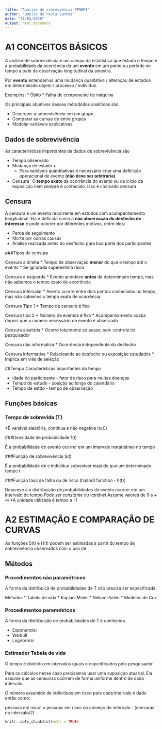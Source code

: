 ```yaml
---
title: "Análise de sobreviência PPGEPI"
author: "Danilo de Paula Santos"
date: "21/05/2019"
output: html_document
---
```


# A1 CONCEITOS BÁSICOS

A análise de sobrevivência é um campo da estatística que estuda o tempo e a probabilidade da ocorrência de um __evento__ em um ponto ou período no tempo a patir da observação longitudinal da amostra.

Por __evento__ entendemos uma mudança qualitativa / alteração de estadoa em determinado objeto / processo / indivíduo.

Exemplos:
  * Óbito
  * Falha de componente de máquina
  
  
Os principais objetivos desses métododos analíticos são 

* Descrever a sobrevivência em um grupo 
* Comparar as curvas de entre grupos 
* Modelar variáveis explicativas

## Dados de sobrevivência

As características importantes de dados de sobrevivência são 

* Tempo observado
* Mudança de estado +
  * Para variáveis quantitativas é necessário criar uma definição operacional de evento __(não deve ser arbitrária)__
* Censura
  -O __tempo exato__ de ocorrência do evento ou de início da exposição nem sempre é conhecido, isso é chamado censura
  
## Censura

A censura é um evento recorrente em estudos com acompanhamento longitudinal. Ela é definida como a __não observação do desfecho de interesse__ e pode ocorrer por diferentes motivos, entre eles:

* Perda de seguimento
* Morte por outras causas
* Análise realizada antes do desfecho para boa parte dos participantes

###Tipos de censura

Censura à direita
* Tempo de observação __menor__ do que o tempo até o evento
* Se ignorada superestima risco

Censura à esquerda
* Evento acontece __antes__ de determinado tempo, mas não sabemos o tempo exato de ocorrência

Censura intervalar
* Avento ocorre entre dois pontos conhecidos no tempo, mas não sabemos o tempo exato de ocorrência

Censura Tipo 1
* Tempo de censura é fixo

Censura tipo 2 
* Número de eventos é fixo 
* Acompanhamento acaba depois que o número necessário de evento é observado

Censura aleatória 
* Ocorre totalmente ao acaso, sem controle do pesquisador

Censura não informativa
* Ocorrência independente do desfecho

Censura informativa
* Relacioanda ao desfecho ou exposição estudados
* Implica em viés de seleção

##Tempo
Características importantes do tempo 

* Idade do participante - fator de risco para muitas doenças
* Tempo do estudo - posição ao longo do calendário
* Tempo de estdo - tempo de observação

## Funções básicas

### Tempo de sobrevida (T)

*É variável aleatória, contínua e não negativa (t≥0)

###Densidade de probabilidade f(t)

É a probabilidade do evento ocorrer em um intervalo instantâneo no tempo

###Função de sobrevivência S(t)

É a probabilidade de o indivíduo sobreviver mais do que um determinado tempo t

###Função taxa de falha ou de risco (hazard function - h(t))

Descreve a a distribuição de probabilidades do evento ocorrer em um intervalo de tempo
*Pode ser constante ou variável
*Assume valores de 0 a + ∞
*A unidade utilizada é tempo a -1

# A2 ESTIMAÇÃO E COMPARAÇÃO DE CURVAS

As funções S(t) e H(t) podem ser estimadas a partir do tempo de sobrevivência observados com o uso de 

## Métodos
### Procedimentos não paramétricos

A forma da dsitribuiçã de probabilidades de T não precisa ser especificada.

Métodos
* Tabela de vida
* Kaplan-Meier
* Nelson-Aalen
* Modelos de Cox

### Procedimentos paramétricos

A forma da distribuição de probabilidades de T é conhecida

* Exponencial
* Weibull
* Lognormal

### Estimador __Tabela de vida__

O tempo é dividido em intervalos iguais e especificados pelo pesquisador

Para os cálculos nesse caso precisamos usar uma suposiçao atuarial.
Ela assume que as censuiras ocorrem de forma uniforme dentro de cada intervalo.

O número assumido de indivíduos em risco para cada intervalo é dado então como:

pessoas em risco' = pessoas em risco no começo do intervalo - (censuras no intervalo/2)




```r
knitr::opts_chunk$set(echo = TRUE)
```